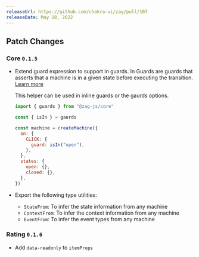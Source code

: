 ```yaml
---
releaseUrl: https://github.com/chakra-ui/zag/pull/107
releaseDate: May 28, 2022
---
```


## Patch Changes

### Core `0.1.5`

- Extend guard expression to support in guards. In Guards are guards that asserts that a machine is in a given state
  before executing the transition. [Learn more](https://statecharts.dev/glossary/guard.html#in-and-not-in-guards)

  This helper can be used in inline guards or the gaurds options.

  ```js
  import { guards } from "@zag-js/core"

  const { isIn } = gaurds

  const machine = createMachine({
    on: {
      CLICK: {
        guard: isIn("open"),
      },
    },
    states: {
      open: {},
      closed: {},
    },
  })
  ```

- Export the following type utilities:

  - `StateFrom`: To infer the state information from any machine
  - `ContextFrom`: To infer the context information from any machine
  - `EventFrom`: To infer the event types from any machine

### Rating `0.1.6`

- Add `data-readonly` to `itemProps`

